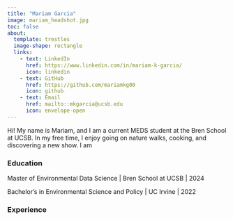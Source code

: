```yaml
---
title: "Mariam Garcia"
image: mariam_headshot.jpg
toc: false
about:
  template: trestles
  image-shape: rectangle
  links: 
    - text: LinkedIn
      href: https://www.linkedin.com/in/mariam-k-garcia/
      icon: linkedin
    - text: GitHub
      href: https://github.com/mariamkg00
      icon: github
    - text: Email
      href: mailto::mkgarcia@ucsb.edu
      icon: envelope-open
---
```


Hi! My name is Mariam, and I am a current MEDS student at the Bren School at UCSB. In my free time, I enjoy going on nature walks, cooking, and discovering a new show. I am

### Education

Master of Environmental Data Science \| Bren School at UCSB \| 2024

Bachelor's in Environmental Science and Policy \| UC Irvine \| 2022

### Experience 
